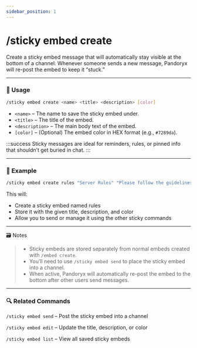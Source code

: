 ```yaml
---
sidebar_position: 1
---
```


# /sticky embed create

Create a sticky embed message that will automatically stay visible at the bottom of a channel. Whenever someone sends a new message, Pandoryx will re-post the embed to keep it “stuck.”

<hr className="md-divider-gradient" />

### 💬 Usage
```bash
/sticky embed create <name> <title> <description> [color]
```
- `<name>` – The name to save the sticky embed under.
- `<title>` – The title of the embed.
- `<description>` – The main body text of the embed.
- `[color]` – (Optional) The embed color in HEX format (e.g., `#7289da`).

:::success
Sticky messages are ideal for reminders, rules, or pinned info that shouldn’t get buried in chat.
:::

<hr className="md-divider-gradient" />

### 📌 Example
```bash
/sticky embed create rules "Server Rules" "Please follow the guidelines listed above." #ffcc00
```
This will:
- Create a sticky embed named rules
- Store it with the given title, description, and color
- Allow you to send or manage it using the other sticky commands

<hr className="md-divider-gradient" />

🗃️ Notes
> - Sticky embeds are stored separately from normal embeds created with `/embed create`.
> - You’ll need to use `/sticky embed send` to place the sticky embed into a channel.
> - When active, Pandoryx will automatically re-post the embed to the bottom after other users send messages.

<hr className="md-divider-gradient" />

### 🔍 Related Commands
`/sticky embed send` – Post the sticky embed into a channel

`/sticky embed edit` – Update the title, description, or color

`/sticky embed list` – View all saved sticky embeds